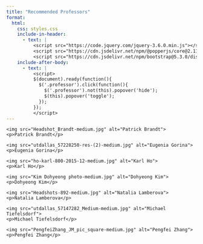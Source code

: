 ```yaml
---
title: "Recommended Professors"
format: 
  html:
    css: styles.css
    include-in-header:
      - text: |
          <script src="https://code.jquery.com/jquery-3.6.0.min.js"></script>
          <script src="https://cdn.jsdelivr.net/npm/@popperjs/core@2.11.6/dist/umd/popper.min.js"></script>
          <script src="https://cdn.jsdelivr.net/npm/bootstrap@5.3.0/dist/js/bootstrap.min.js"></script>
    include-after-body:
      - text: |
          <script>
          $(document).ready(function(){
            $('.professor').click(function(){
              $('.professor').not(this).popover('hide');
              $(this).popover('toggle');
            });
          });
          </script>
---
```


<div class="professor-grid">
  <div class="professor" data-bs-toggle="popover" data-bs-trigger="focus" data-bs-html="true"
       title="Patrick Brandt" data-bs-content="Classes offered:<br>- Regression and Multivariate Analysis<br>- Time Series Analysis<br>- Bayesian Analysis for Social and Behavioral Sciences">
    <img src="Headshot_Brandt-medium.jpg" alt="Patrick Brandt">
    <p>Patrick Brandt</p>
  </div>

  <div class="professor" data-bs-toggle="popover" data-bs-trigger="focus" data-bs-html="true"
       title="Eugenia Gorina" data-bs-content="Classes offered:<br>- Introduction to Quantitative Methods">
    <img src="utdallas_57228250-res-(2)-medium.jpg" alt="Eugenia Gorina">
    <p>Eugenia Gorina</p>
  </div>

  <div class="professor" data-bs-toggle="popover" data-bs-trigger="focus" data-bs-html="true"
       title="Karl Ho" data-bs-content="Classes offered:<br>- Knowledge Mining<br>- Data Visualization<br>- Data Methods (Methods of Data Collection and Production)<br>- Information Management">
    <img src="ho-karl-800-2015-12-medium.jpg" alt="Karl Ho">
    <p>Karl Ho</p>
  </div>

  <div class="professor" data-bs-toggle="popover" data-bs-trigger="focus" data-bs-html="true"
       title="Dohyeong Kim" data-bs-content="Classes offered:<br>- Descriptive and Inferential Statistics">
    <img src="Kim Dohyeong photo-medium.jpg" alt="Dohyeong Kim">
    <p>Dohyeong Kim</p>
  </div>

  <div class="professor" data-bs-toggle="popover" data-bs-trigger="focus" data-bs-html="true"
       title="Natalia Lamberova" data-bs-content="Classes offered:<br>- Research Design II">
    <img src="Headshots-892-medium.jpg" alt="Natalia Lamberova">
    <p>Natalia Lamberova</p>
  </div>

  <div class="professor" data-bs-toggle="popover" data-bs-trigger="focus" data-bs-html="true"
       title="Michael Tiefelsdorf" data-bs-content="Classes offered:<br>- Geospatial Data Analysis Fundamentals<br>- Spatial Pattern Analysis<br>- Demographic Modeling and Analysis<br>- Advanced Regression Analysis in the Social Sciences<br>- Regression Analysis with Spatial Application">
    <img src="utdallas_57147282_Medium-medium.jpg" alt="Michael Tiefelsdorf">
    <p>Michael Tiefelsdorf</p>
  </div>

  <div class="professor" data-bs-toggle="popover" data-bs-trigger="focus" data-bs-html="true"
       title="Pengfei Zhang" data-bs-content="Classes offered:<br>- Introduction to Quantitative Methods">
    <img src="PengfeiZhang_JM_pic_square-medium.jpg" alt="Pengfei Zhang">
    <p>Pengfei Zhang</p>
  </div>
</div>